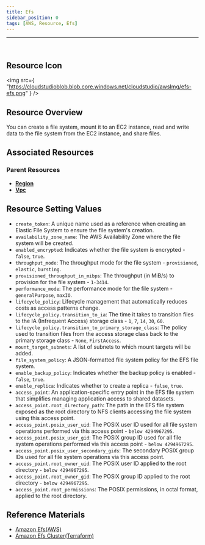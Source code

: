 ```yaml
---
title: Efs
sidebar_position: 0
tags: [AWS, Resource, Efs]
---
```


<hr />
<br />

## Resource Icon

<img
    src={
        "https://cloudstudioblob.blob.core.windows.net/cloudstudio/awsImg/efs-efs.png"
    }
/>

## Resource Overview

You can create a file system, mount it to an EC2 instance, read and write data to the file system from the EC2 instance, and share files.

## Associated Resources

### Parent Resources

-   [**Region**](https://docs.cstudio.app/docs/resource/aws/Base/Region)
-   [**Vpc**](https://docs.cstudio.app/docs/resource/aws/Vpc/Vpc)


## Resource Setting Values

-   `create_token`: A unique name used as a reference when creating an Elastic File System to ensure the file system's creation.
-   `availability_zone_name`: The AWS Availability Zone where the file system will be created.
-   `enabled_encrypted`: Indicates whether the file system is encrypted - `false`, `true`.
-   `throughput_mode`: The throughput mode for the file system - `provisioned`, `elastic`, `bursting`.
-   `provisioned_throughput_in_mibps`: The throughput (in MiB/s) to provision for the file system - `1-3414`.
-   `performance_mode`: The performance mode for the file system - `generalPurpose`, `maxIO`.
-   `lifecycle_policy`: Lifecycle management that automatically reduces costs as access patterns change.
-   `lifecycle_policy.transition_to_ia`: The time it takes to transition files to the IA (Infrequent Access) storage class - `1`, `7`, `14`, `30`, `60`.
-   `lifecycle_policy.transition_to_primary_storage_class`: The policy used to transition files from the access storage class back to the primary storage class - `None`, `FirstAccess`.
-   `mount_target_subnets`: A list of subnets to which mount targets will be added.
-   `file_system_policy`: A JSON-formatted file system policy for the EFS file system.
-   `enable_backup_policy`: Indicates whether the backup policy is enabled - `false`, `true`.
-   `enable_replica`: Indicates whether to create a replica - `false`, `true`.
-   `access_point`: An application-specific entry point in the EFS file system that simplifies managing application access to shared datasets.
-   `access_point.root_directory_path`: The path in the EFS file system exposed as the root directory to NFS clients accessing the file system using this access point.
-   `access_point.posix_user_uid`: The POSIX user ID used for all file system operations performed via this access point - `below 4294967295`.
-   `access_point.posix_user_gid`: The POSIX group ID used for all file system operations performed via this access point - `below 4294967295`.
-   `access_point.posix_user_secondary_gids`: The secondary POSIX group IDs used for all file system operations via this access point.
-   `access_point.root_owner_uid`: The POSIX user ID applied to the root directory - `below 4294967295`.
-   `access_point.root_owner_gid`: The POSIX group ID applied to the root directory - `below 4294967295`.
-   `access_point.root_permissions`: The POSIX permissions, in octal format, applied to the root directory.



## Reference Materials

-   [Amazon Efs(AWS)](https://docs.aws.amazon.com/ko_kr/efs/latest/ug/whatisefs.html)
-   [Amazon Efs Cluster(Terraform)](https://registry.terraform.io/providers/hashicorp/aws/latest/docs/resources/efs_file_system)
